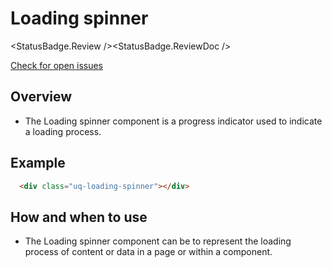 
# Loading spinner

<StatusBadge.Review /><StatusBadge.ReviewDoc />

<a href="https://github.com/uq-its-ss/design-system/issues" class="uq-button uq-button--text" target="_blank">Check for open issues</a>

## Overview

- The Loading spinner component is a progress indicator used to indicate a loading process.

## Example

<Canvas withSource="none">
  <Story id="components-loading-spinner--loading-spinner" />
</Canvas>

```html
  <div class="uq-loading-spinner"></div>
```

## How and when to use

- The Loading spinner component can be to represent the loading process of content or data in a page or within a component.

